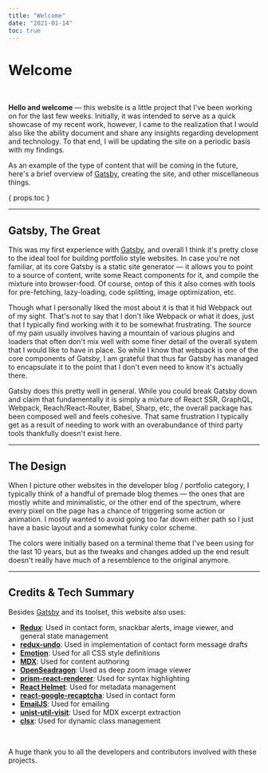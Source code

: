 ```yaml
---
title: "Welcome"
date: "2021-01-14"
toc: true
---
```


<Logos />

# Welcome

<br />

<Summary>

**Hello and welcome** — this website is a little project that I've been working on for the last few weeks. Initially, it was
intended to serve as a quick showcase of my recent work, however, I came to the realization that I would also like the
ability document and share any insights regarding development and technology. To that end, I will be updating the site 
on a periodic basis with my findings. 

</Summary>

As an example of the type of content that will be coming in the future, here's a brief overview of 
[Gatsby](https://www.gatsbyjs.com/), creating the site, and other miscellaneous things.

<Fragment>
    { props.toc }
</Fragment>

---

<Gatsby />

## Gatsby, The Great

This was my first experience with [Gatsby](https://www.gatsbyjs.com/), and overall I think it's pretty close to the 
ideal tool for building portfolio style websites. In case you're not familiar, at its core Gatsby is a static site
generator — it allows you to point to a source of content, write some React components for it, and compile the mixture
into browser-food. Of course, ontop of this it also comes with tools for pre-fetching, lazy-loading, code splitting, 
image optimization, etc.

Though what I personally liked the most about it is that it hid Webpack out of my sight. That's not to say that I don't
like Webpack or what it does, just that I typically find working with it to be somewhat frustrating. The source of my 
pain usually involves having a mountain of various plugins and loaders that often don't mix well with some finer detail 
of the overall system that I would like to have in place. So while I know that webpack is one of the core components of 
Gatsby, I am grateful that thus far Gatsby has managed to encapsulate it to the point that I don't even need to know
it's actually there.

Gatsby does this pretty well in general. While you could break Gatsby down and claim that fundamentally it is simply a 
mixture of React SSR, GraphQL, Webpack, Reach/React-Router, Babel, Sharp, etc, the overall package has been composed 
well and feels cohesive. That same frustration I typically get as a result of needing to work with an overabundance of 
third party tools thankfully doesn't exist here.

---

## The Design

When I picture other websites in the developer blog / portfolio category, I typically think of a handful of premade blog
themes — the ones that are mostly white and minimalistic, or the other end of the spectrum, where every pixel on the
page has a chance of triggering some action or animation. I mostly wanted to avoid going too far down either path so I 
just have a basic layout and a somewhat funky color scheme.

The colors were initially based on a terminal theme that I've been using for the last 10 years, but as the tweaks and
changes added up the end result doesn't really have much of a resemblence to the original anymore.

---

## Credits & Tech Summary

Besides [Gatsby](https://www.gatsbyjs.com/) and its toolset, this website also uses:

<div className="dense">

-   **[Redux](https://redux.js.org/)**: Used in contact form, snackbar alerts, image viewer, and general state management
-   **[redux-undo](https://redux-undo.js.org/)**: Used in implementation of contact form message drafts
-   **[Emotion](https://emotion.sh)**: Used for all CSS style definitions
-   **[MDX](https://mdxjs.com/)**: Used for content authoring
-   **[OpenSeadragon](https://openseadragon.github.io/)**: Used as deep zoom image viewer
-   **[prism-react-renderer](https://github.com/FormidableLabs/prism-react-renderer)**: Used for syntax highlighting
-   **[React Helmet](https://github.com/nfl/react-helmet)**: Used for metadata management
-   **[react-google-recaptcha](https://github.com/dozoisch/react-google-recaptcha)**: Used in contact form
-   **[EmailJS](https://www.emailjs.com/)**: Used for emailing
-   **[unist-util-visit](https://github.com/syntax-tree/unist-util-visit)**: Used for MDX excerpt extraction
-   **[clsx](https://github.com/lukeed/clsx)**: Used for dynamic class management

</div>

<br />

A huge thank you to all the developers and contributors involved with these projects.
